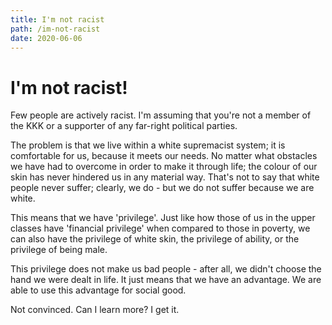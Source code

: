 ```yaml
---
title: I'm not racist
path: /im-not-racist
date: 2020-06-06
---
```


<SEO title="I'm Not Racist!" />

# I'm not racist!

Few people are actively racist. I'm assuming that you're not a member of
the KKK or a supporter of any far-right political parties.

The problem is that we live within a white supremacist system; it is
comfortable for us, because it meets our needs. No matter what obstacles
we have had to overcome in order to make it through life; the colour of
our skin has never hindered us in any material way. That's not to say that
white people never suffer; clearly, we do - but we do not suffer because
we are white.

This means that we have 'privilege'. Just like how those of us in the
upper classes have 'financial privilege' when compared to those in
poverty, we can also have the privilege of white skin, the privilege of
ability, or the privilege of being male.

This privilege does not make us bad people - after all, we didn't choose
the hand we were dealt in life. It just means that we have an advantage.
We are able to use this advantage for social good.

<ButtonBar>
    <Link to="/white-privilege">
    Not convinced. Can I learn more?
    </Link>
    <Link to="/why-care">
    I get it.
    </Link>
</ButtonBar>
